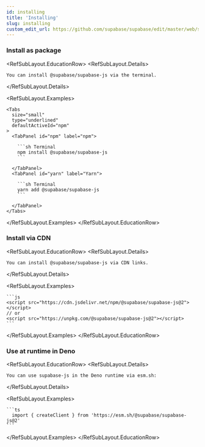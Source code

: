 ```yaml
---
id: installing
title: 'Installing'
slug: installing
custom_edit_url: https://github.com/supabase/supabase/edit/master/web/spec/supabase.yml
---
```


### Install as package

<RefSubLayout.EducationRow>
  <RefSubLayout.Details>

    You can install @supabase/supabase-js via the terminal.

  </RefSubLayout.Details>

  <RefSubLayout.Examples>

    <Tabs
      size="small"
      type="underlined"
      defaultActiveId="npm"
    >
      <TabPanel id="npm" label="npm">

        ```sh Terminal
        npm install @supabase/supabase-js
        ```

      </TabPanel>
      <TabPanel id="yarn" label="Yarn">

        ```sh Terminal
        yarn add @supabase/supabase-js
        ```

      </TabPanel>
    </Tabs>

  </RefSubLayout.Examples>
</RefSubLayout.EducationRow>

### Install via CDN

<RefSubLayout.EducationRow>
  <RefSubLayout.Details>
    
    You can install @supabase/supabase-js via CDN links.

  </RefSubLayout.Details>

  <RefSubLayout.Examples>

    ```js
    <script src="https://cdn.jsdelivr.net/npm/@supabase/supabase-js@2"></script>
    // or
    <script src="https://unpkg.com/@supabase/supabase-js@2"></script>
    ```

  </RefSubLayout.Examples>
</RefSubLayout.EducationRow>

### Use at runtime in Deno

<RefSubLayout.EducationRow>
  <RefSubLayout.Details>
    
    You can use supabase-js in the Deno runtime via esm.sh:

  </RefSubLayout.Details>

  <RefSubLayout.Examples>

    ```ts
      import { createClient } from 'https://esm.sh/@supabase/supabase-js@2'
    ```

  </RefSubLayout.Examples>
</RefSubLayout.EducationRow>
